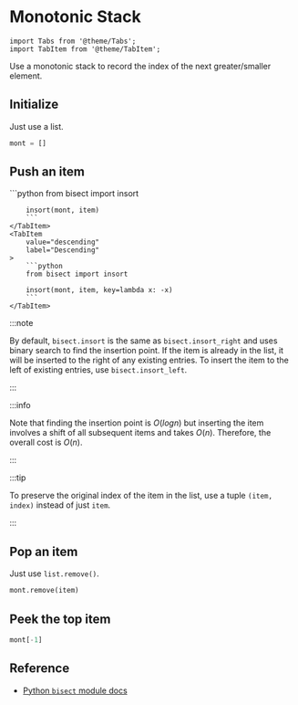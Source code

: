 # Monotonic Stack

```mdx-code-block
import Tabs from '@theme/Tabs';
import TabItem from '@theme/TabItem';
```

Use a monotonic stack to record the index of the next greater/smaller element.

## Initialize

Just use a list.

```python
mont = []
```

## Push an item

<Tabs groupId="monotonic-stack">
    <TabItem
        value="ascending"
        label="Ascending"
    >
        ```python
        from bisect import insort

        insort(mont, item)
        ```
    </TabItem>
    <TabItem
        value="descending"
        label="Descending"
    >
        ```python
        from bisect import insort

        insort(mont, item, key=lambda x: -x)
        ```
    </TabItem>

</Tabs>

:::note

By default, `bisect.insort` is the same as `bisect.insort_right` and uses binary search to find the insertion point. If the item is already in the list, it will be inserted to the right of any existing entries. To insert the item to the left of existing entries, use `bisect.insort_left`.

:::

:::info

Note that finding the insertion point is $O(log n)$ but inserting the item involves a shift of all subsequent items and takes $O(n)$. Therefore, the overall cost is $O(n)$.

:::

:::tip

To preserve the original index of the item in the list, use a tuple `(item, index)` instead of just `item`.

:::

## Pop an item

Just use `list.remove()`.

```python
mont.remove(item)
```

## Peek the top item

```python
mont[-1]
```

## Reference

- [Python `bisect` module docs](https://docs.python.org/3/library/bisect.html)
